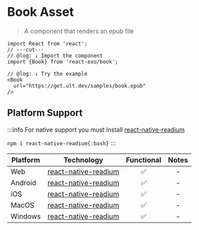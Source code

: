 
# Book Asset

> A component that renders an epub file

<Book
  url="https://get.ult.dev/samples/book.epub"
/>

```tsx twoslash
import React from 'react';
// ---cut---
// @log: ↓ Import the component
import {Book} from 'react-exo/book';

// @log: ↓ Try the example
<Book
  url="https://get.ult.dev/samples/book.epub"
/>
```

## Platform Support

:::info
For native support you must install [react-native-readium](https://github.com/5-stones/react-native-readium)

`npm i react-native-readium{:bash}`
:::

| Platform | Technology | Functional | Notes |
| -------- | ---------- | :--------: | :---: |
| Web | [react-native-readium](https://github.com/5-stones/react-native-readium) | ✅ | - |
| Android | [react-native-readium](https://github.com/5-stones/react-native-readium) | ✅ | - |
| iOS | [react-native-readium](https://github.com/5-stones/react-native-readium) | ✅ | - |
| MacOS | [react-native-readium](https://github.com/5-stones/react-native-readium) | ✅ | - |
| Windows | [react-native-readium](https://github.com/5-stones/react-native-readium) | ✅ | - |
